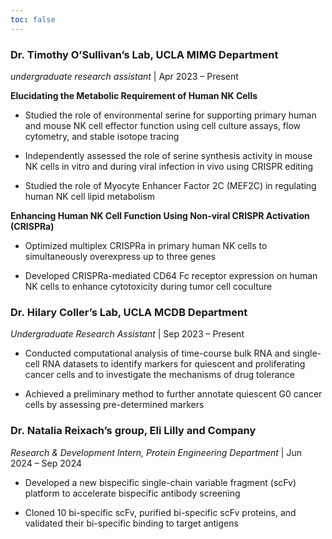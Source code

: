 ```yaml
---
toc: false
---
```


### Dr. Timothy O’Sullivan’s Lab, UCLA MIMG Department

*undergraduate research assistant* | Apr 2023 – Present

**Elucidating the Metabolic Requirement of Human NK Cells**

- Studied the role of environmental serine for supporting primary human and mouse NK cell effector function using cell culture assays, flow cytometry, and stable isotope tracing

- Independently assessed the role of serine synthesis activity in mouse NK cells in vitro and during viral infection in vivo using CRISPR editing

- Studied the role of Myocyte Enhancer Factor 2C (MEF2C) in regulating human NK cell lipid metabolism

**Enhancing Human NK Cell Function Using Non-viral CRISPR Activation (CRISPRa)**

- Optimized multiplex CRISPRa in primary human NK cells to simultaneously overexpress up to three genes

- Developed CRISPRa-mediated CD64 Fc receptor expression on human NK cells to enhance cytotoxicity during
tumor cell coculture

### Dr. Hilary Coller’s Lab, UCLA MCDB Department

*Undergraduate Research Assistant* | Sep 2023 – Present

- Conducted computational analysis of time-course bulk RNA and single-cell RNA datasets to identify markers for
quiescent and proliferating cancer cells and to investigate the mechanisms of drug tolerance

- Achieved a preliminary method to further annotate quiescent G0 cancer cells by assessing pre-determined markers

### Dr. Natalia Reixach’s group, Eli Lilly and Company

*Research & Development Intern, Protein Engineering Department* | Jun 2024 – Sep 2024

- Developed a new bispecific single-chain variable fragment (scFv) platform to accelerate bispecific antibody screening

- Cloned 10 bi-specific scFv, purified bi-specific scFv proteins, and validated their bi-specific binding to target antigens








